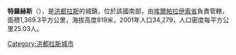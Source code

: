'''特羅赫斯'''（{{lang-es|Trojes}}），是[[洪都拉斯|洪都拉斯]]的城鎮，位於該國南部，由[[埃爾帕拉伊索省|埃爾帕拉伊索省]]負責管轄，面積1,369.3平方公里，海拔高度819米，2001年人口34,279，人口密度每平方公里25.03人。

{{coord|14|4|N|85|58|W|display=title|source:eswiki}}

{{Honduras-geo-stub}}
[[Category:洪都拉斯城市|Category:洪都拉斯城市]]
